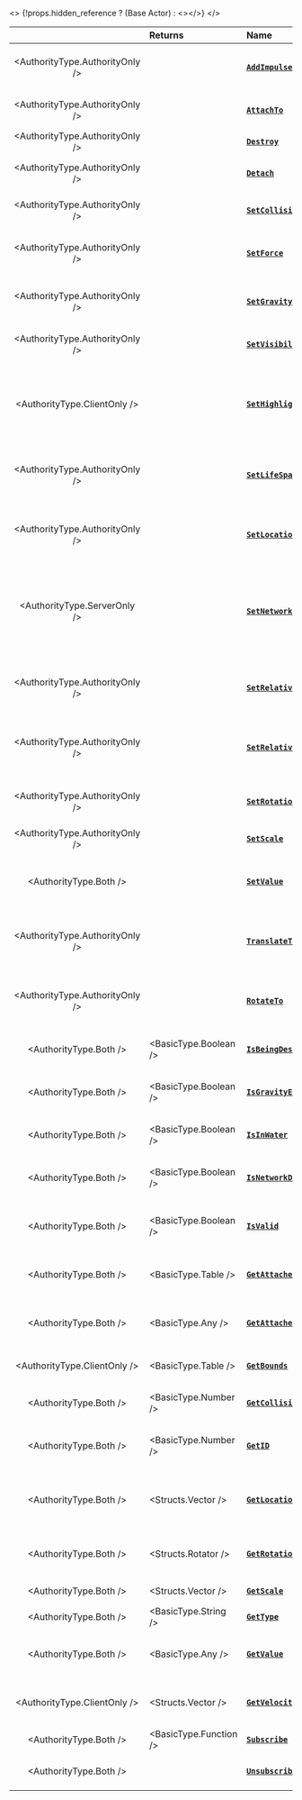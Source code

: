 
<>
	{!props.hidden_reference ? (<ReferenceLink href="scripting-reference/classes/base-classes/actor">Base Actor</ReferenceLink>) : <></>}
</>


|  | **Returns** | **Name** | **Description** |
| :---: | :--- | :--- | :--- |
| <AuthorityType.AuthorityOnly /> |  | [**`AddImpulse`**](./scripting-reference/classes/base-classes/actor.mdx#addimpulse) | Applies a Force in world space to this Actor |
| <AuthorityType.AuthorityOnly /> |  | [**`AttachTo`**](./scripting-reference/classes/base-classes/actor.mdx#attachto) | Attaches this Actor to another Actor |
| <AuthorityType.AuthorityOnly /> |  | [**`Destroy`**](./scripting-reference/classes/base-classes/actor.mdx#destroy) | Destroys this Actor |
| <AuthorityType.AuthorityOnly /> |  | [**`Detach`**](./scripting-reference/classes/base-classes/actor.mdx#detach) | Detaches this Actor if attached |
| <AuthorityType.AuthorityOnly /> |  | [**`SetCollision`**](./scripting-reference/classes/base-classes/actor.mdx#setcollision) | Sets this Actor’s collision type |
| <AuthorityType.AuthorityOnly /> |  | [**`SetForce`**](./scripting-reference/classes/base-classes/actor.mdx#setforce) | Adds a permanent force to this Actor |
| <AuthorityType.AuthorityOnly /> |  | [**`SetGravityEnabled`**](./scripting-reference/classes/base-classes/actor.mdx#setgravityenabled) | Sets whether gravity is enabled on this Actor |
| <AuthorityType.AuthorityOnly /> |  | [**`SetVisibility`**](./scripting-reference/classes/base-classes/actor.mdx#setvisibility) | Sets the Actor visibility |
| <AuthorityType.ClientOnly /> |  | [**`SetHighlightEnabled`**](./scripting-reference/classes/base-classes/actor.mdx#sethighlightenabled) | Sets whether the highlight is enabled on this Actor, and which highlight index to use |
| <AuthorityType.AuthorityOnly /> |  | [**`SetLifeSpan`**](./scripting-reference/classes/base-classes/actor.mdx#setlifespan) | Sets the time \(in seconds\) before this Actor is destroyed |
| <AuthorityType.AuthorityOnly /> |  | [**`SetLocation`**](./scripting-reference/classes/base-classes/actor.mdx#setlocation) | Sets this Actor’s location in the game world |
| <AuthorityType.ServerOnly /> |  | [**`SetNetworkAuthority`**](./scripting-reference/classes/base-classes/actor.mdx#setnetworkauthority) | Sets the Player this Actor will have its physics calculated on [Network Authority](./core-concepts/scripting/authority-concepts.mdx#network-authority) |
| <AuthorityType.AuthorityOnly /> |  | [**`SetRelativeLocation`**](./scripting-reference/classes/base-classes/actor.mdx#setrelativelocation) | Sets this Actor’s relative location in local space |
| <AuthorityType.AuthorityOnly /> |  | [**`SetRelativeRotation`**](./scripting-reference/classes/base-classes/actor.mdx#setrelativerotation) | Sets this Actor’s relative rotation in local space |
| <AuthorityType.AuthorityOnly /> |  | [**`SetRotation`**](./scripting-reference/classes/base-classes/actor.mdx#setrotation) | Sets this Actor’s rotation in the game world |
| <AuthorityType.AuthorityOnly /> |  | [**`SetScale`**](./scripting-reference/classes/base-classes/actor.mdx#setscale) | Sets this Actor’s scale |
| <AuthorityType.Both /> |  | [**`SetValue`**](./scripting-reference/classes/base-classes/actor.mdx#setvalue) | Sets a value in this Actor, which can be accessed by any package |
| <AuthorityType.AuthorityOnly /> |  | [**`TranslateTo`**](./scripting-reference/classes/base-classes/actor.mdx#translateto) | Smoothly moves this Actor to the specified location |
| <AuthorityType.AuthorityOnly /> |  | [**`RotateTo`**](./scripting-reference/classes/base-classes/actor.mdx#rotateto) | Smoothly rotates this Actor to the specified angle |
| <AuthorityType.Both /> | <BasicType.Boolean /> | [**`IsBeingDestroyed`**](./scripting-reference/classes/base-classes/actor.mdx#isbeingdestroyed) | Gets if this Actor is being destroyed |
| <AuthorityType.Both /> | <BasicType.Boolean /> | [**`IsGravityEnabled`**](./scripting-reference/classes/base-classes/actor.mdx#isgravityenabled) | Gets whether gravity is enabled on this Actor |
| <AuthorityType.Both /> | <BasicType.Boolean /> | [**`IsInWater`**](./scripting-reference/classes/base-classes/actor.mdx#isinwater) | Gets if this Actor is in water |
| <AuthorityType.Both /> | <BasicType.Boolean /> | [**`IsNetworkDistributed`**](./scripting-reference/classes/base-classes/actor.mdx#isnetworkdistributed) | Gets if this Actor is [Network Distributed](./core-concepts/scripting/authority-concepts.mdx#overriding-the-current-network-authority) |
| <AuthorityType.Both /> | <BasicType.Boolean /> | [**`IsValid`**](./scripting-reference/classes/base-classes/actor.mdx#isvalid) | Returns if this Actor is valid (i.e. not destroyed) |
| <AuthorityType.Both /> | <BasicType.Table /> | [**`GetAttachedEntities`**](./scripting-reference/classes/base-classes/actor.mdx#getattachedentities) | Gets all Actors attached to this Actor |
| <AuthorityType.Both /> | <BasicType.Any /> | [**`GetAttachedTo`**](./scripting-reference/classes/base-classes/actor.mdx#getattachedto) | Gets the Actor this Actor is attached to |
| <AuthorityType.ClientOnly /> | <BasicType.Table /> | [**`GetBounds`**](./scripting-reference/classes/base-classes/actor.mdx#getbounds) | Gets this Actor's bounds |
| <AuthorityType.Both /> | <BasicType.Number /> | [**`GetCollision`**](./scripting-reference/classes/base-classes/actor.mdx#getcollision) | Gets this Actor’s collision type |
| <AuthorityType.Both /> | <BasicType.Number /> | [**`GetID`**](./scripting-reference/classes/base-classes/actor.mdx#getid) | Gets the universal network ID of this Actor |
| <AuthorityType.Both /> | <Structs.Vector /> | [**`GetLocation`**](./scripting-reference/classes/base-classes/actor.mdx#getlocation) | Gets this Actor’s location in the game world |
| <AuthorityType.Both /> | <Structs.Rotator /> | [**`GetRotation`**](./scripting-reference/classes/base-classes/actor.mdx#getrotation) | Gets this Actor’s angle in the game world |
| <AuthorityType.Both /> | <Structs.Vector /> | [**`GetScale`**](./scripting-reference/classes/base-classes/actor.mdx#getscale) | Gets this Actor’s scale |
| <AuthorityType.Both /> | <BasicType.String /> | [**`GetType`**](./scripting-reference/classes/base-classes/actor.mdx#gettype) | Gets the type of this Actor |
| <AuthorityType.Both /> | <BasicType.Any /> | [**`GetValue`**](./scripting-reference/classes/base-classes/actor.mdx#getvalue) | Gets a value stored on this Actor at the given key |
| <AuthorityType.ClientOnly /> | <Structs.Vector /> | [**`GetVelocity`**](./scripting-reference/classes/base-classes/actor.mdx#GetVelocity) | Returns this Actor's current velocity |
| <AuthorityType.Both /> | <BasicType.Function /> | [**`Subscribe`**](./scripting-reference/classes/base-classes/actor.mdx#subscribe) | Subscribes to an Event |
| <AuthorityType.Both /> |  | [**`Unsubscribe`**](./scripting-reference/classes/base-classes/actor.mdx#unsubscribe) | Unsubscribes from an Event |
